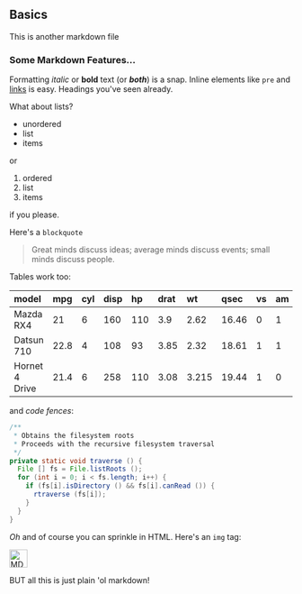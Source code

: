 ## Basics

This is another markdown file

### Some Markdown Features...

Formatting _italic_ or **bold** text (or **_both_**) is a snap. Inline elements like `pre` and [links]() is easy. Headings you've seen already.

What about lists?

- unordered
- list
- items

or

1. ordered
1. list
1. items

if you please.

Here's a `blockquote`

> Great minds discuss ideas; average minds discuss events; small minds discuss people.

Tables work too:

| model          | mpg  | cyl | disp | hp  | drat | wt    | qsec  | vs  | am  | gear | carb |
| :------------- | :--- | :-- | :--- | :-- | :--- | :---- | :---- | :-- | :-- | :--- | :--- |
| Mazda RX4      | 21   | 6   | 160  | 110 | 3.9  | 2.62  | 16.46 | 0   | 1   | 4    | 4    |
| Datsun 710     | 22.8 | 4   | 108  | 93  | 3.85 | 2.32  | 18.61 | 1   | 1   | 4    | 1    |
| Hornet 4 Drive | 21.4 | 6   | 258  | 110 | 3.08 | 3.215 | 19.44 | 1   | 0   | 3    | 1    |

and _code fences_:

```java
/**
 * Obtains the filesystem roots
 * Proceeds with the recursive filesystem traversal
 */
private static void traverse () {
  File [] fs = File.listRoots ();
  for (int i = 0; i < fs.length; i++) {
    if (fs[i].isDirectory () && fs[i].canRead ()) {
      rtraverse (fs[i]);
    }
  }
}
```

_Oh_ and of course you can sprinkle in HTML. Here's an `img` tag:

<p>
  <img src="https://mdx-logo.now.sh" alt="MDX logo" height="32" />
</p>

BUT all this is just plain 'ol markdown!
